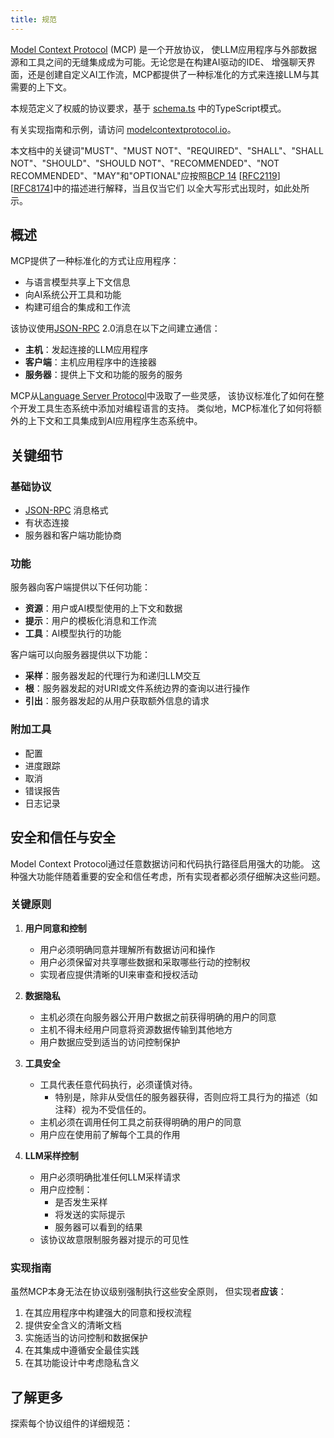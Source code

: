 ```yaml
---
title: 规范
---
```


<div id="enable-section-numbers" />

[Model Context Protocol](https://modelcontextprotocol.io) (MCP) 是一个开放协议，
使LLM应用程序与外部数据源和工具之间的无缝集成成为可能。无论您是在构建AI驱动的IDE、
增强聊天界面，还是创建自定义AI工作流，MCP都提供了一种标准化的方式来连接LLM与其需要的上下文。

本规范定义了权威的协议要求，基于
[schema.ts](https://github.com/modelcontextprotocol/specification/blob/main/schema/draft/schema.ts)
中的TypeScript模式。

有关实现指南和示例，请访问
[modelcontextprotocol.io](https://modelcontextprotocol.io)。

本文档中的关键词"MUST"、"MUST NOT"、"REQUIRED"、"SHALL"、"SHALL NOT"、"SHOULD"、"SHOULD
NOT"、"RECOMMENDED"、"NOT RECOMMENDED"、"MAY"和"OPTIONAL"应按照[BCP 14](https://datatracker.ietf.org/doc/html/bcp14)
[[RFC2119](https://datatracker.ietf.org/doc/html/rfc2119)]
[[RFC8174](https://datatracker.ietf.org/doc/html/rfc8174)]中的描述进行解释，当且仅当它们
以全大写形式出现时，如此处所示。

## 概述

MCP提供了一种标准化的方式让应用程序：

- 与语言模型共享上下文信息
- 向AI系统公开工具和功能
- 构建可组合的集成和工作流

该协议使用[JSON-RPC](https://www.jsonrpc.org/) 2.0消息在以下之间建立通信：

- **主机**：发起连接的LLM应用程序
- **客户端**：主机应用程序中的连接器
- **服务器**：提供上下文和功能的服务的服务

MCP从[Language Server Protocol](https://microsoft.github.io/language-server-protocol/)中汲取了一些灵感，
该协议标准化了如何在整个开发工具生态系统中添加对编程语言的支持。
类似地，MCP标准化了如何将额外的上下文和工具集成到AI应用程序生态系统中。

## 关键细节

### 基础协议

- [JSON-RPC](https://www.jsonrpc.org/) 消息格式
- 有状态连接
- 服务器和客户端功能协商

### 功能

服务器向客户端提供以下任何功能：

- **资源**：用户或AI模型使用的上下文和数据
- **提示**：用户的模板化消息和工作流
- **工具**：AI模型执行的功能

客户端可以向服务器提供以下功能：

- **采样**：服务器发起的代理行为和递归LLM交互
- **根**：服务器发起的对URI或文件系统边界的查询以进行操作
- **引出**：服务器发起的从用户获取额外信息的请求

### 附加工具

- 配置
- 进度跟踪
- 取消
- 错误报告
- 日志记录

## 安全和信任与安全

Model Context Protocol通过任意数据访问和代码执行路径启用强大的功能。
这种强大功能伴随着重要的安全和信任考虑，所有实现者都必须仔细解决这些问题。

### 关键原则

1. **用户同意和控制**
   - 用户必须明确同意并理解所有数据访问和操作
   - 用户必须保留对共享哪些数据和采取哪些行动的控制权
   - 实现者应提供清晰的UI来审查和授权活动

2. **数据隐私**
   - 主机必须在向服务器公开用户数据之前获得明确的用户的同意
   - 主机不得未经用户同意将资源数据传输到其他地方
   - 用户数据应受到适当的访问控制保护

3. **工具安全**
   - 工具代表任意代码执行，必须谨慎对待。
     - 特别是，除非从受信任的服务器获得，否则应将工具行为的描述（如注释）视为不受信任的。
   - 主机必须在调用任何工具之前获得明确的用户的同意
   - 用户应在使用前了解每个工具的作用

4. **LLM采样控制**
   - 用户必须明确批准任何LLM采样请求
   - 用户应控制：
     - 是否发生采样
     - 将发送的实际提示
     - 服务器可以看到的结果
   - 该协议故意限制服务器对提示的可见性

### 实现指南

虽然MCP本身无法在协议级别强制执行这些安全原则，
但实现者**应该**：

1. 在其应用程序中构建强大的同意和授权流程
2. 提供安全含义的清晰文档
3. 实施适当的访问控制和数据保护
4. 在其集成中遵循安全最佳实践
5. 在其功能设计中考虑隐私含义

## 了解更多

探索每个协议组件的详细规范：

<CardGroup cols={5}>
  <Card
    title="架构"
    icon="sitemap"
    href="/specification/draft/architecture"
  />
  <Card title="基础协议" icon="code" href="/specification/draft/basic" />
  <Card
    title="服务器功能"
    icon="server"
    href="/specification/draft/server"
  />
  <Card
    title="客户端功能"
    icon="user"
    href="/specification/draft/client"
  />
  <Card title="贡献" icon="pencil" href="/development/contributing" />
</CardGroup>
